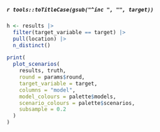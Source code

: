 ##### `r tools::toTitleCase(gsub("^inc ", "", target))`

```r
h <- results |> 
  filter(target_variable == target) |> 
  pull(location) |> 
  n_distinct()
```

```r
print(
  plot_scenarios(
    results, truth,
    round = params$round,
    target_variable = target,
    columns = "model",
    model_colours = palette$models,
    scenario_colours = palette$scenarios,
    subsample = 0.2
  ) 
)
```
